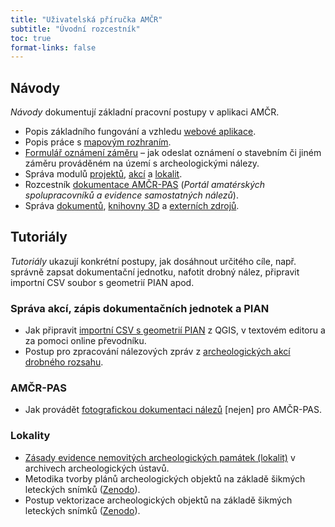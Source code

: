 ```yaml
---
title: "Uživatelská příručka AMČR"
subtitle: "Úvodní rozcestník"
toc: true
format-links: false
---
```


## Návody

*Návody* dokumentují základní pracovní postupy v aplikaci AMČR.

- Popis základního fungování a vzhledu [webové aplikace](gui.qmd).
- Popis práce s [mapovým rozhraním](mapa.qmd).
- [Formulář oznámení záměru](oznameni.qmd) -- jak odeslat oznámení o stavebním či jiném záměru prováděném na území s archeologickými nálezy.
- Správa modulů [projektů](projekty.qmd), [akcí](akce.qmd) a [lokalit](lokality.qmd).
- Rozcestník [dokumentace AMČR-PAS](amcr-pas/amcr-pas.qmd) (*Portál amatérských spolupracovníků a evidence samostatných nálezů*).
- Správa [dokumentů](dokumenty.qmd), [knihovny 3D](knihovna3d.qmd) a [externích zdrojů](externi.qmd).


## Tutoriály 

*Tutoriály* ukazují konkrétní postupy, jak dosáhnout určitého cíle, např. správně zapsat dokumentační jednotku, nafotit drobný nález, připravit importní CSV soubor s geometrií PIAN apod.


### Správa akcí, zápis dokumentačních jednotek a PIAN

- Jak připravit [importní CSV s geometrií PIAN](pian-import.qmd) z QGIS, v textovém editoru a za pomoci online převodníku.
<!-- - [Pokyny pro volbu a zápis správného typu dokumentačních jednotek](akce/dj.qmd). -->
<!-- - Návod k zápisu [Archeologických dokumentačních bodů (ADB)](akce/adb.qmd) v rámci Pražské památkové rezervace. -->
- Postup pro zpracování nálezových zpráv z [archeologických akcí drobného rozsahu](drobne-akce.qmd).


### AMČR-PAS 

- Jak provádět [fotografickou dokumentaci nálezů](amcr-pas/foto.qmd) [nejen] pro AMČR-PAS.


### Lokality 

- [Zásady evidence nemovitých archeologických památek (lokalit)](lokality-metodika.qmd) v archivech archeologických ústavů.
- Metodika tvorby plánů archeologických objektů na základě šikmých leteckých snímků ([Zenodo](https://doi.org/10.5281/zenodo.7925830){.external}).
- Postup vektorizace archeologických objektů na základě šikmých leteckých snímků ([Zenodo](https://doi.org/10.5281/zenodo.7925795){.external}).
